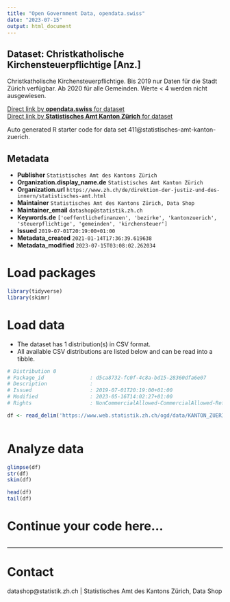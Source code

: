 ```yaml
---
title: "Open Government Data, opendata.swiss"
date: "2023-07-15"
output: html_document
---
```


## Dataset: Christkatholische Kirchensteuerpflichtige [Anz.]

Christkatholische Kirchensteuerpflichtige.
Bis 2019 nur Daten für die Stadt Zürich verfügbar. Ab 2020 für alle Gemeinden. Werte < 4 werden nicht ausgewiesen.

[Direct link by **opendata.swiss** for dataset](https://opendata.swiss/de/dataset/christkatholische-kirchensteuerpflichtige-anz)<br>
[Direct link by **Statistisches Amt Kanton Zürich** for dataset](https://www.zh.ch/de/politik-staat/gemeinden/gemeindeportraet.html)

Auto generated R starter code for data set 411@statistisches-amt-kanton-zuerich.

## Metadata

- **Publisher** `Statistisches Amt des Kantons Zürich`
- **Organization.display_name.de** `Statistisches Amt Kanton Zürich`
- **Organization.url** `https://www.zh.ch/de/direktion-der-justiz-und-des-innern/statistisches-amt.html`
- **Maintainer** `Statistisches Amt des Kantons Zürich, Data Shop`
- **Maintainer_email** `datashop@statistik.zh.ch`
- **Keywords.de** `['oeffentlichefinanzen', 'bezirke', 'kantonzuerich', 'steuerpflichtige', 'gemeinden', 'kirchensteuer']`
- **Issued** `2019-07-01T20:19:00+01:00`
- **Metadata_created** `2021-01-14T17:36:39.619638`
- **Metadata_modified** `2023-07-15T03:08:02.262034`


# Load packages

```r

library(tidyverse)
library(skimr)

```

# Load data

-   The dataset has 1 distribution(s) in CSV format.
-   All available CSV distributions are listed below and can be read into a tibble.

```r

# Distribution 0
# Package_id               : d5ca8732-fc0f-4c8a-bd15-28360dfa6e07
# Description              : 
# Issued                   : 2019-07-01T20:19:00+01:00
# Modified                 : 2023-05-16T14:02:27+01:00
# Rights                   : NonCommercialAllowed-CommercialAllowed-ReferenceRequired

df <- read_delim('https://www.web.statistik.zh.ch/ogd/data/KANTON_ZUERICH_837.csv')



```

# Analyze data

```r

glimpse(df)
str(df)
skim(df)

head(df)
tail(df)

```

# Continue your code here...

```r

```

------------------------------------------------------------------------

# Contact

datashop@statistik.zh.ch | Statistisches Amt des Kantons Zürich, Data Shop
